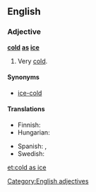 ==English==

===Adjective===
'''[[cold]] [[as]] [[ice]]'''

# {{simile}} Very [[cold]].

====Synonyms====
* [[ice-cold]]

====Translations====
{{trans-top|very cold}}
* Finnish: {{t|fi|jääkylmä}}
* Hungarian: {{t+|hu|jéghideg}}
{{trans-mid}}
* Spanish: {{t|es|frígido}}, {{t|es|gélido}}
* Swedish: {{t|sv|iskall}}
{{trans-bottom}}

[[Category:English adjectives]]

[[et:cold as ice]]